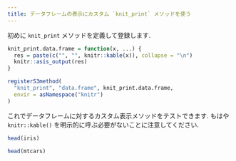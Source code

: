 ```yaml
---
title: データフレームの表示にカスタム `knit_print` メソッドを使う
---
```


初めに `knit_print` メソッドを定義して登録します.

```r
knit_print.data.frame = function(x, ...) {
  res = paste(c("", "", knitr::kable(x)), collapse = "\n")
  knitr::asis_output(res)
}

registerS3method(
  "knit_print", "data.frame", knit_print.data.frame,
  envir = asNamespace("knitr")
)
```

これでデータフレームに対するカスタム表示メソッドをテストできます. もはや `knitr::kable()` を明示的に呼ぶ必要がないことに注意してください.

```r
head(iris)
```

```r
head(mtcars)
```
